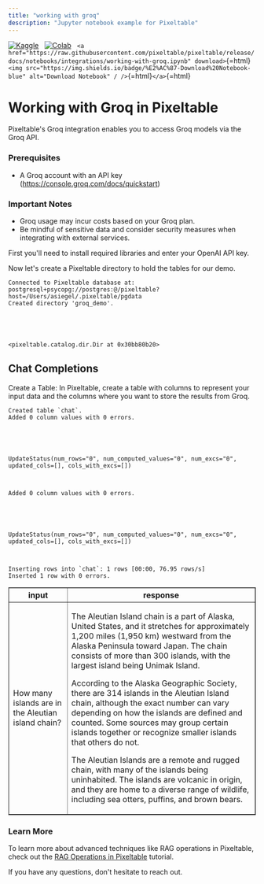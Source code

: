 ```yaml
---
title: "working with groq"
description: "Jupyter notebook example for Pixeltable"
---
```


[![Kaggle](https://kaggle.com/static/images/open-in-kaggle.svg)](https://kaggle.com/kernels/welcome?src=https://github.com/pixeltable/pixeltable/blob/release/docs/notebooks/integrations/working-with-groq.ipynb)  
[![Colab](https://colab.research.google.com/assets/colab-badge.svg)](https://colab.research.google.com/github/pixeltable/pixeltable/blob/release/docs/notebooks/integrations/working-with-groq.ipynb)  
`<a href="https://raw.githubusercontent.com/pixeltable/pixeltable/release/docs/notebooks/integrations/working-with-groq.ipynb" download>`\{=html\}`<img src="https://img.shields.io/badge/%E2%AC%87-Download%20Notebook-blue" alt="Download Notebook" / />`\{=html\}`</a>`\{=html\}

# Working with Groq in Pixeltable

Pixeltable's Groq integration enables you to access Groq models via the
Groq API.

### Prerequisites

-   A Groq account with an API key
    (https://console.groq.com/docs/quickstart)

### Important Notes

-   Groq usage may incur costs based on your Groq plan.
-   Be mindful of sensitive data and consider security measures when
    integrating with external services.

First you'll need to install required libraries and enter your OpenAI
API key.

Now let's create a Pixeltable directory to hold the tables for our demo.

    Connected to Pixeltable database at: postgresql+psycopg://postgres:@/pixeltable?host=/Users/asiegel/.pixeltable/pgdata
    Created directory 'groq_demo'.





    <pixeltable.catalog.dir.Dir at 0x30bb80b20>

## Chat Completions

Create a Table: In Pixeltable, create a table with columns to represent
your input data and the columns where you want to store the results from
Groq.

    Created table `chat`.
    Added 0 column values with 0 errors.





    UpdateStatus(num_rows="0", num_computed_values="0", num_excs="0", updated_cols=[], cols_with_excs=[])



    Added 0 column values with 0 errors.





    UpdateStatus(num_rows="0", num_computed_values="0", num_excs="0", updated_cols=[], cols_with_excs=[])



    Inserting rows into `chat`: 1 rows [00:00, 76.95 rows/s]
    Inserted 1 row with 0 errors.

<table border="1" className="dataframe">
<thead>
<tr style={{'text-align: right;'}}>
<th>
input
</th>
<th>
response
</th>
</tr>
</thead>
<tbody>
<tr>
<td>
How many islands are in the Aleutian island chain?
</td>
<td>

The Aleutian Island chain is a part of Alaska, United States, and it
stretches for approximately 1,200 miles (1,950 km) westward from the
Alaska Peninsula toward Japan. The chain consists of more than 300
islands, with the largest island being Unimak Island.

According to the Alaska Geographic Society, there are 314 islands in the
Aleutian Island chain, although the exact number can vary depending on
how the islands are defined and counted. Some sources may group certain
islands together or recognize smaller islands that others do not.

The Aleutian Islands are a remote and rugged chain, with many of the
islands being uninhabited. The islands are volcanic in origin, and they
are home to a diverse range of wildlife, including sea otters, puffins,
and brown bears.
</td>
</tr>
</tbody>
</table>

### Learn More

To learn more about advanced techniques like RAG operations in
Pixeltable, check out the [RAG Operations in
Pixeltable](https://pixeltable.readme.io/docs/rag-operations-in-pixeltable)
tutorial.

If you have any questions, don't hesitate to reach out.
